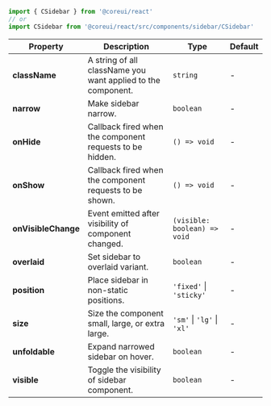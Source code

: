 
```jsx
import { CSidebar } from '@coreui/react'
// or
import CSidebar from '@coreui/react/src/components/sidebar/CSidebar'
```

| Property | Description | Type | Default |
| --- | --- | --- | --- |
| **className** | A string of all className you want applied to the component. | `string` | - |
| **narrow** | Make sidebar narrow. | `boolean` | - |
| **onHide** | Callback fired when the component requests to be hidden. | `() => void` | - |
| **onShow** | Callback fired when the component requests to be shown. | `() => void` | - |
| **onVisibleChange** | Event emitted after visibility of component changed. | `(visible: boolean) => void` | - |
| **overlaid** | Set sidebar to overlaid variant. | `boolean` | - |
| **position** | Place sidebar in non-static positions. | `'fixed'` \| `'sticky'` | - |
| **size** | Size the component small, large, or extra large. | `'sm'` \| `'lg'` \| `'xl'` | - |
| **unfoldable** | Expand narrowed sidebar on hover. | `boolean` | - |
| **visible** | Toggle the visibility of sidebar component. | `boolean` | - |
